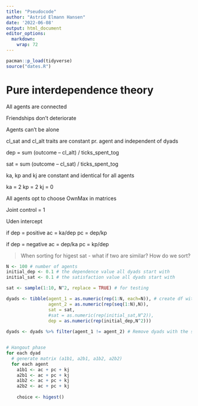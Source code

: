 ```yaml
---
title: "Pseudocode"
author: "Astrid Elmann Hansen"
date: '2022-06-08'
output: html_document
editor_options: 
  markdown: 
    wrap: 72
---
```


```r
pacman::p_load(tidyverse)
source("dates.R")
```


# Pure interdependence theory

All agents are connected

Friendships don't deteriorate

Agents can't be alone

cl_sat and cl_alt traits are constant pr. agent and independent of dyads

dep = sum (outcome – cl_alt) / ticks_spent_tog

sat = sum (outcome – cl_sat) / ticks_spent_tog
    
ka, kp and kj are constant and identical for all agents

ka = 2
kp = 2
kj = 0

All agents opt to choose OwnMax in matrices

Joint control = 1

Uden intercept

if dep = positive
  ac = ka/dep
  pc = dep/kp
  
if dep = negative
  ac = dep/ka
  pc = kp/dep


> When sorting for higest sat - what if two are similar? How do we sort?

```r
N <- 100 # number of agents
initial_dep <- 0.1 # the dependence value all dyads start with
initial_sat <- 0.1 # the satisfaction value all dyads start with

```


```r

sat <- sample(1:10, N^2, replace = TRUE) # for testing

dyads <- tibble(agent_1 = as.numeric(rep(1:N, each=N)), # create df with dyads and inital values
                agent_2 = as.numeric(rep(seq(1:N),N)),
                sat = sat,
                #sat = as.numeric(rep(initial_sat,N^2)),
                dep = as.numeric(rep(initial_dep,N^2)))
  
dyads <- dyads %>% filter(agent_1 != agent_2) # Remove dyads with the same agent twice

```


```r

```


```r
# Hangout phase
for each dyad
  # generate matrix (a1b1, a2b1, a1b2, a2b2)
  for each agent
    a1b1 <- ac + pc + kj
    a2b1 <- ac + pc + kj
    a1b2 <- ac + pc + kj
    a2b2 <- ac + pc + kj
    
    choice <- higest()
  
```
